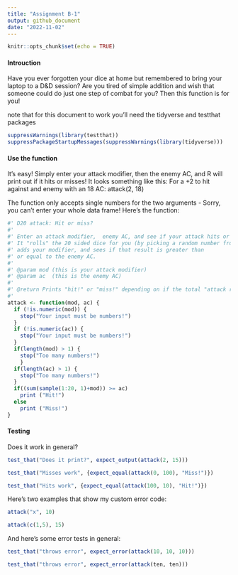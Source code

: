 ```yaml
---
title: "Assignment B-1"
output: github_document
date: "2022-11-02"
---
```


```r
knitr::opts_chunk$set(echo = TRUE)
```

#### Introuction 
Have you ever forgotten your dice at home but remembered to bring your laptop to a D&D session? Are you tired of simple addition and wish that someone could do just one step of combat for you? Then this function is for you! 

note that for this document to work you'll need the tidyverse and testthat packages 
```r
suppressWarnings(library(testthat))
suppressPackageStartupMessages(suppressWarnings(library(tidyverse)))
```

#### Use the function 
It's easy! Simply enter your attack modifier, then the enemy AC, and R will print out if it hits or misses! 
It looks something like this: 
For a +2 to hit against and enemy with an 18 AC: 
attack(2, 18)

The function only accepts single numbers for the two arguments - Sorry, you can't enter your whole data frame! 
Here's the function: 
```r
#' D20 attack: Hit or miss? 
#' 
#' Enter an attack modifier,  enemy AC, and see if your attack hits or misses. 
#' It "rolls" the 20 sided dice for you (by picking a random number from 1-20), 
#' adds your modifier, and sees if that result is greater than 
#' or equal to the enemy AC. 
#' 
#' @param mod (this is your attack modifier)
#' @param ac  (this is the enemy AC)
#'
#' @return Prints "hit!" or "miss!" depending on if the total "attack roll" is >= the AC of the "monster"
#' 
attack <- function(mod, ac) {
  if (!is.numeric(mod)) {
    stop("Your input must be numbers!")
  }
  if (!is.numeric(ac)) {
    stop("Your input must be numbers!")
  }
  if(length(mod) > 1) {
    stop("Too many numbers!")
    }
  if(length(ac) > 1) {
    stop("Too many numbers!")
  }
  if((sum(sample(1:20, 1)+mod)) >= ac) 
    print ("Hit!") 
  else 
    print ("Miss!")
}
```

#### Testing 

Does it work in general? 

```r
test_that("Does it print?", expect_output(attack(2, 15)))
```


```r
test_that("Misses work", {expect_equal(attack(0, 100), "Miss!")})
```

```r
test_that("Hits work", {expect_equal(attack(100, 10), "Hit!")})
```
Here's two examples that show my custom error code: 

```r
attack("x", 10)
```

```r
attack(c(1,5), 15)
```

And here's some error tests in general: 
```r
test_that("throws error", expect_error(attack(10, 10, 10)))
```

```r
test_that("throws error", expect_error(attack(ten, ten)))
```

